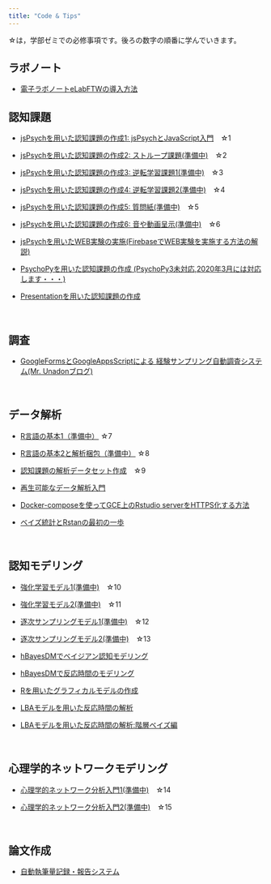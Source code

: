```yaml
---
title: "Code & Tips"
---
```


☆は，学部ゼミでの必修事項です。後ろの数字の順番に学んでいきます。

## ラボノート

- [電子ラボノートeLabFTWの導入方法](hhow-to-elabftw.html)

## 認知課題

- [jsPsychを用いた認知課題の作成1: jsPsychとJavaScript入門](how-to-jspsych1.html)　☆1

- [jsPsychを用いた認知課題の作成2: ストループ課題(準備中)](how-to-jspsych2.html)　☆2

- [jsPsychを用いた認知課題の作成3: 逆転学習課題1(準備中)](how-to-jspsych3.html)　☆3

- [jsPsychを用いた認知課題の作成4: 逆転学習課題2(準備中)](how-to-jspsych4.html)　☆4

- [jsPsychを用いた認知課題の作成5: 質問紙(準備中)](how-to-jspsych5.html)　☆5

- [jsPsychを用いた認知課題の作成6: 音や動画呈示(準備中)](how-to-jspsych6.html)　☆6

- [jsPsychを用いたWEB実験の実施(FirebaseでWEB実験を実施する方法の解説)](how-to-web-experiment-jspsych.html)

- [PsychoPyを用いた認知課題の作成 (PsychoPy3未対応,2020年3月には対応します・・・)](how-to-psychopy.html)

- [Presentationを用いた認知課題の作成](how-to-presentation.html)

<br />


## 調査

- [GoogleFormsとGoogleAppsScriptによる
経験サンプリング自動調査システム(Mr. Unadonブログ)](https://mrunadon.github.io/%E7%B0%A1%E5%8D%984%E3%82%B9%E3%83%86%E3%83%83%E3%83%97%E3%81%A7%E7%B5%8C%E9%A8%93%E3%82%B5%E3%83%B3%E3%83%97%E3%83%AA%E3%83%B3%E3%82%B0%E8%87%AA%E5%8B%95%E8%AA%BF%E6%9F%BB%E3%82%B7%E3%82%B9%E3%83%86%E3%83%A0%E3%81%AE%E6%A7%8B%E7%AF%89/)

<br />

## データ解析

- [R言語の基本1（準備中）](how-to-R-language1.html) ☆7

- [R言語の基本2と解析梱包（準備中）](how-to-R-language2.html) ☆8

- [認知課題の解析データセット作成](how-to-dataHandling.html)　☆9

- [再生可能なデータ解析入門](how-to-reproducible-analysis.html)　

- [Docker-composeを使ってGCE上のRstudio serverをHTTPS化する方法](how-to-rstudio-gce-https.html)

- [ベイズ統計とRstanの最初の一歩](how-to-start-rstan.html)

<br />

## 認知モデリング

- [強化学習モデル1(準備中)](how-to-cognitive-modeling-rl1.html)　☆10

- [強化学習モデル2(準備中)](how-to-cognitive-modeling-rl2.html)　☆11

- [逐次サンプリングモデル1(準備中)](how-to-cognitive-modeling-ssm1.html)　☆12

- [逐次サンプリングモデル2(準備中)](how-to-cognitive-modeling-ssm2.html)　☆13

- [hBayesDMでベイジアン認知モデリング](how-to-hBayesDM.html)

- [hBayesDMで反応時間のモデリング](how-to-hBayesDM-RT.html)

- [Rを用いたグラフィカルモデルの作成](how-to-graphicalModel.html)

- [LBAモデルを用いた反応時間の解析](https://ykunisato.github.io/lbaStan/lbaStan.html)

- [LBAモデルを用いた反応時間の解析:階層ベイズ編](https://ykunisato.github.io/hlbaStan/hlbaStan.html)

<br />


## 心理学的ネットワークモデリング

- [心理学的ネットワーク分析入門1(準備中)](how-to-psychological-network1.html)　☆14

- [心理学的ネットワーク分析入門2(準備中)](how-to-psychological-network2.html)　☆15

<br />


## 論文作成

- [自動執筆量記録・報告システム](how-to-google-doc.html)
